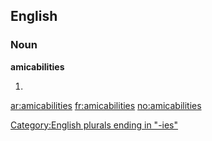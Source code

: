 ==English==

===Noun===
'''amicabilities'''

# {{plural of|[[amicability]]}}

[[Category:English plurals ending in "-ies"]]

[[ar:amicabilities]]
[[fr:amicabilities]]
[[no:amicabilities]]